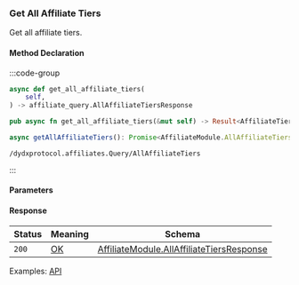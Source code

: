### Get All Affiliate Tiers

Get all affiliate tiers.

#### Method Declaration

:::code-group

```python [Python]
async def get_all_affiliate_tiers(
    self,
) -> affiliate_query.AllAffiliateTiersResponse
```

```rust [Rust]
pub async fn get_all_affiliate_tiers(&mut self) -> Result<AffiliateTiers, Error>
```

```typescript [TypeScript]
async getAllAffiliateTiers(): Promise<AffiliateModule.AllAffiliateTiersResponse>
```

```uri
/dydxprotocol.affiliates.Query/AllAffiliateTiers
```

:::

#### Parameters

#### Response

| Status    | Meaning   | Schema                                        |
| --------- | --------- | --------------------------------------------- |
| `200`     | [OK]      | [AffiliateModule.AllAffiliateTiersResponse]   |

Examples: [API]

[API]: https://test-dydx-rest.kingnodes.com/dydxprotocol/affiliates/all_affiliate_tiers

[OK]: /types/ok
[AffiliateModule.AllAffiliateTiersResponse]: /types/cosmos
